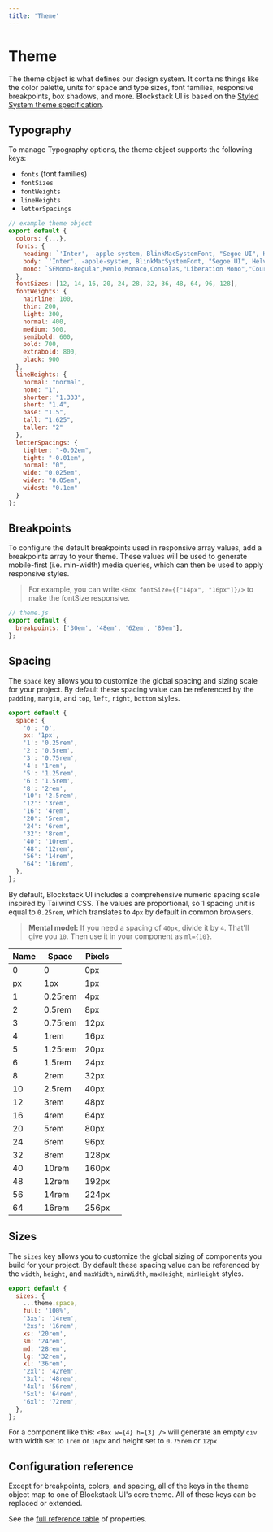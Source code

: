 ```yaml
---
title: 'Theme'
---
```



# Theme

The theme object is what defines our design system. It contains things like the color
palette, units for space and type sizes, font families, responsive breakpoints,
box shadows, and more. Blockstack UI is based on the
[Styled System theme specification](https://system-ui.com/theme/).



## Typography

To manage Typography options, the theme object supports the following keys:

- `fonts` (font families)
- `fontSizes`
- `fontWeights`
- `lineHeights`
- `letterSpacings`

```js
// example theme object
export default {
  colors: {...},
  fonts: {
    heading: `'Inter', -apple-system, BlinkMacSystemFont, "Segoe UI", Helvetica, Arial, sans-serif, "Apple Color Emoji", "Segoe UI Emoji", "Segoe UI Symbol"`,
    body: `'Inter', -apple-system, BlinkMacSystemFont, "Segoe UI", Helvetica, Arial, sans-serif, "Apple Color Emoji", "Segoe UI Emoji", "Segoe UI Symbol"`,
    mono: `SFMono-Regular,Menlo,Monaco,Consolas,"Liberation Mono","Courier New",monospace`
  },
  fontSizes: [12, 14, 16, 20, 24, 28, 32, 36, 48, 64, 96, 128],
  fontWeights: {
    hairline: 100,
    thin: 200,
    light: 300,
    normal: 400,
    medium: 500,
    semibold: 600,
    bold: 700,
    extrabold: 800,
    black: 900
  },
  lineHeights: {
    normal: "normal",
    none: "1",
    shorter: "1.333",
    short: "1.4",
    base: "1.5",
    tall: "1.625",
    taller: "2"
  },
  letterSpacings: {
    tighter: "-0.02em",
    tight: "-0.01em",
    normal: "0",
    wide: "0.025em",
    wider: "0.05em",
    widest: "0.1em"
  }
};
```

## Breakpoints

To configure the default breakpoints used in responsive array values, add a
breakpoints array to your theme. These values will be used to generate
mobile-first (i.e. min-width) media queries, which can then be used to apply
responsive styles.

> For example, you can write `<Box fontSize={["14px", "16px"]}/>` to make the
> fontSize responsive.

```js
// theme.js
export default {
  breakpoints: ['30em', '48em', '62em', '80em'],
};
```

## Spacing

The `space` key allows you to customize the global spacing and sizing scale for
your project. By default these spacing value can be referenced by the `padding`,
`margin`, and `top`, `left`, `right`, `bottom` styles.

```js
export default {
  space: {
    '0': '0',
    px: '1px',
    '1': '0.25rem',
    '2': '0.5rem',
    '3': '0.75rem',
    '4': '1rem',
    '5': '1.25rem',
    '6': '1.5rem',
    '8': '2rem',
    '10': '2.5rem',
    '12': '3rem',
    '16': '4rem',
    '20': '5rem',
    '24': '6rem',
    '32': '8rem',
    '40': '10rem',
    '48': '12rem',
    '56': '14rem',
    '64': '16rem',
  },
};
```

By default, Blockstack UI includes a comprehensive numeric spacing scale inspired by
Tailwind CSS. The values are proportional, so 1 spacing unit is equal to
`0.25rem`, which translates to `4px` by default in common browsers.

> **Mental model:** If you need a spacing of `40px`, divide it by `4`. That'll
> give you `10`. Then use it in your component as `ml={10}`.

| Name | Space   | Pixels |                               |
| ---- | ------- | ------ | ----------------------------- |
| 0    | 0       | 0px    | <Box bg="blue" h="4" w="0"/>  |
| px   | 1px     | 1px    | <Box bg="blue" h="4" w="px"/> |
| 1    | 0.25rem | 4px    | <Box bg="blue" h="4" w="1"/>  |
| 2    | 0.5rem  | 8px    | <Box bg="blue" h="4" w="2"/>  |
| 3    | 0.75rem | 12px   | <Box bg="blue" h="4" w="3"/>  |
| 4    | 1rem    | 16px   | <Box bg="blue" h="4" w="4"/>  |
| 5    | 1.25rem | 20px   | <Box bg="blue" h="4" w="5"/>  |
| 6    | 1.5rem  | 24px   | <Box bg="blue" h="4" w="6"/>  |
| 8    | 2rem    | 32px   | <Box bg="blue" h="4" w="8"/>  |
| 10   | 2.5rem  | 40px   | <Box bg="blue" h="4" w="10"/> |
| 12   | 3rem    | 48px   | <Box bg="blue" h="4" w="12"/> |
| 16   | 4rem    | 64px   | <Box bg="blue" h="4" w="16"/> |
| 20   | 5rem    | 80px   | <Box bg="blue" h="4" w="20"/> |
| 24   | 6rem    | 96px   | <Box bg="blue" h="4" w="24"/> |
| 32   | 8rem    | 128px  | <Box bg="blue" h="4" w="32"/> |
| 40   | 10rem   | 160px  | <Box bg="blue" h="4" w="40"/> |
| 48   | 12rem   | 192px  | <Box bg="blue" h="4" w="48"/> |
| 56   | 14rem   | 224px  | <Box bg="blue" h="4" w="56"/> |
| 64   | 16rem   | 256px  | <Box bg="blue" h="4" w="64"/> |

## Sizes

The `sizes` key allows you to customize the global sizing of components you
build for your project. By default these spacing value can be referenced by the
`width`, `height`, and `maxWidth`, `minWidth`, `maxHeight`, `minHeight` styles.

```js
export default {
  sizes: {
    ...theme.space,
    full: '100%',
    '3xs': '14rem',
    '2xs': '16rem',
    xs: '20rem',
    sm: '24rem',
    md: '28rem',
    lg: '32rem',
    xl: '36rem',
    '2xl': '42rem',
    '3xl': '48rem',
    '4xl': '56rem',
    '5xl': '64rem',
    '6xl': '72rem',
  },
};
```

For a component like this: `<Box w={4} h={3} />` will generate an empty `div`
with width set to `1rem` or `16px` and height set to `0.75rem` or `12px`

## Configuration reference

Except for breakpoints, colors, and spacing, all of the keys in the theme object
map to one of Blockstack UI's core theme. All of these keys can be replaced or
extended.

See the [full reference table](https://styled-system.com/table) of properties.
